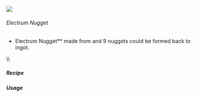 ![](/mods/techreborn/electrum_nugget.png)

###### Electrum Nugget


- Electrum Nugget** made from
        <Mcitem id="techreborn:electrum_ingot"/> and
        9 nuggets could be formed back to ingot.

\\\\

##### Recipe

<Recipe recipe=" input air air air input air techreborn:electrum_ingot
air input air air air output techreborn:electrum_nugget,9
"/>

##### Usage

<Recipe recipe=" input techreborn:electrum_nugget
techreborn:electrum_nugget techreborn:electrum_nugget input
techreborn:electrum_nugget techreborn:electrum_nugget
techreborn:electrum_nugget input techreborn:electrum_nugget
techreborn:electrum_nugget techreborn:electrum_nugget output
techreborn:electrum_ingot "/>
